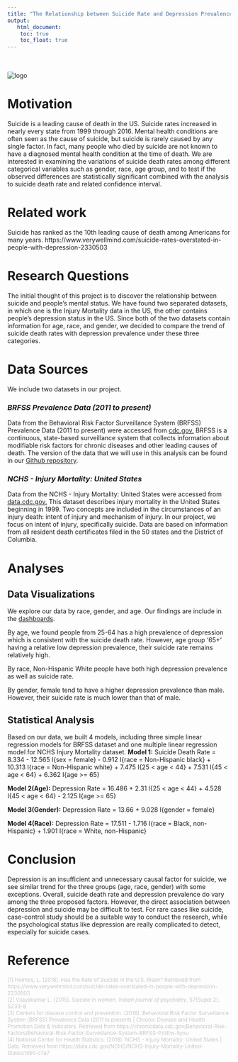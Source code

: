 ```yaml
---
title: "The Relationship between Suicide Rate and Depression Prevalence by Race, Gender and Age in the U.S."
output: 
   html_document:
    toc: true
    toc_float: true
---
```


<br><br><img src="images/suicide.jpg" alt="logo"><br>

# __Motivation__

Suicide is a leading cause of death in the US. Suicide rates increased in nearly every state from 1999 through 2016. Mental health conditions are often seen as the cause of suicide, but suicide is rarely caused by any single factor. In fact, many people who died by suicide are not known to have a diagnosed mental health condition at the time of death. We are interested in examining the variations of suicide death rates among different categorical variables such as gender, race, age group, and to test if the observed differences are statistically significant combined with the analysis to suicide death rate and related confidence interval.

# __Related work__

Suicide has ranked as the 10th leading cause of death among Americans for many years. https://www.verywellmind.com/suicide-rates-overstated-in-people-with-depression-2330503

# __Research Questions__

The initial thought of this project is to discover the relationship between suicide and people's mental status. We have found two separated datasets, in which one is the Injury Mortality data in the US, the other contains people's depression status in the US. Since both of the two datasets contain information for age, race, and gender, we decided to compare the trend of suicide death rates with depression prevalence under these three categories.

# __Data Sources__

We include two datasets in our project.

### _BRFSS Prevalence Data (2011 to present)_

Data from the Behavioral Risk Factor Surveillance System (BRFSS) Prevalence Data (2011 to present) were accessed from [cdc.gov.](https://chronicdata.cdc.gov/Behavioral-Risk-Factors/Behavioral-Risk-Factor-Surveillance-System-BRFSS-P/dttw-5yxu) BRFSS is a continuous, state-based surveillance system that collects information about modifiable risk factors for chronic diseases and other leading causes of death. The version of the data that we will use in this analysis can be found in our [Github repository](https://github.com/Catherinefzq/ds100.github.io/tree/master/data).

### _NCHS - Injury Mortality: United States_

Data from the NCHS - Injury Mortality: United States were accessed from [data.cdc.gov.](https://data.cdc.gov/NCHS/NCHS-Injury-Mortality-United-States/nt65-c7a7) 
This dataset describes injury mortality in the United States beginning in 1999. Two concepts are included in the circumstances of an injury death: intent of injury and mechanism of injury. In our project, we focus on intent of injury, specifically suicide. Data are based on information from all resident death certificates filed in the 50 states and the District of Columbia.

# __Analyses__

## Data Visualizations

We explore our data by race, gender, and age. Our findings are include in the [dashboards](dashboard.html).

By age, we found people from 25-64 has a high prevalence of depression which is consistent with the suicide death rate. However, age group '65+' having a relative low depression prevalence, their suicide rate remains relatively high.

By race, Non-Hispanic White people have both high depression prevalence as well as suicide rate.

By gender, female tend to have a higher depression prevalence than male. However, their suicide rate is much lower than that of male. 

## Statistical Analysis

Based on our data, we built 4 models, including three simple linear regression models for BRFSS dataset and one multiple linear regression model for NCHS Injury Mortality dataset. 
__Model 1:__ Suicide Death Rate = 8.334 - 12.565 I{sex = female} - 0.912 I{race = Non-Hispanic black} + 10.313 I{race = Non-Hispanic white} + 7.475 I{25 < age < 44} + 7.531 I{45 < age < 64} + 6.362 I{age >= 65}

__Model 2(Age):__ Depression Rate = 16.486 + 2.31 I{25 < age < 44} + 4.528 I{45 < age < 64} - 2.125 I{age >= 65}

__Model 3(Gender):__ Depression Rate = 13.66 + 9.028 I{gender = female}

__Model 4(Race):__ Depression Rate = 17.511 - 1.716 I{race = Black, non-Hispanic} + 1.901 I{race = White, non-Hispanic}

# __Conclusion__

Depression is an insufficient and unnecessary causal factor for suicide, we see similar trend for the three groups (age, race, gender) with some exceptions. Overall, suicide death rate and depression prevalence do vary among the three proposed factors. However, the direct association between depression and suicide may be difficult to test. For rare cases like suicide, case-control study should be a suitable way to conduct the research, while the psychological status like depression are really complicated to detect, especially for suicide cases.

# __Reference__

<span style="color: #B6B6B6; font-size: 12px; font-weight: 300;">
[1] Holmes, L. (2018). Has the Rate of Suicide in the U.S. Risen? Retrieved from https://www.verywellmind.com/suicide-rates-overstated-in-people-with-depression-2330503
</span><br/>
<span style="color: #B6B6B6; font-size: 12px; font-weight: 300;">
[2] Vijayakumar L. (2015). Suicide in women. _Indian journal of psychiatry_, 57(Suppl 2), S233-8.
</span><br/>
<span style="color: #B6B6B6; font-size: 12px; font-weight: 300;">
[3] Centers for disease control and prevention. (2018). Behavioral Risk Factor Surveillance System (BRFSS) Prevalence Data (2011 to present) | Chronic Disease and Health Promotion Data & Indicators. Retrieved from https://chronicdata.cdc.gov/Behavioral-Risk-Factors/Behavioral-Risk-Factor-Surveillance-System-BRFSS-P/dttw-5yxu
</span><br/>
<span style="color: #B6B6B6; font-size: 12px; font-weight: 300;">
[4] National Center for Health Statistics. (2018). NCHS - Injury Mortality: United States | Data. Retrieved from https://data.cdc.gov/NCHS/NCHS-Injury-Mortality-United-States/nt65-c7a7 </span>